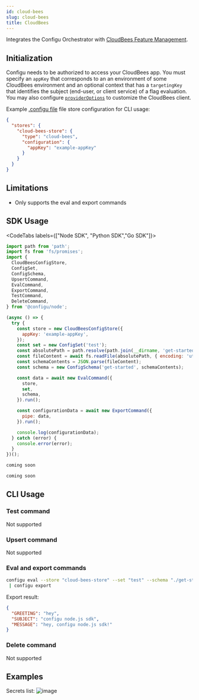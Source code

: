 ```yaml
---
id: cloud-bees
slug: cloud-bees
title: CloudBees
---
```


Integrates the Configu Orchestrator with [CloudBees Feature Management](https://docs.cloudbees.com/docs/cloudbees-feature-management/latest).

## Initialization

Configu needs to be authorized to access your CloudBees app. You must specify an `appKey` that corresponds to an an environment of some CloudBees environment and an optional context that has a `targetingKey` that identifies the subject (end-user, or client service) of a flag evaluation. You may also configure [`providerOptions`](https://github.com/DefinitelyTyped/DefinitelyTyped/blob/dc3f51b89bf7741b8d327311321ab6db041aa88d/types/rox-node/index.d.ts#L35C35-L35C35) to customize the CloudBees client.

Example [.configu file](../cli-config) file store configuration for CLI usage:

```json
{
  "stores": {
    "cloud-bees-store": {
      "type": "cloud-bees",
      "configuration": {
        "appKey": "example-appKey"
      }
    }
  }
}
```

## Limitations

<Admonition type="info">

- Only supports the eval and export commands

</Admonition>

## SDK Usage

<CodeTabs labels={["Node SDK", "Python SDK","Go SDK"]}>

```js
import path from 'path';
import fs from 'fs/promises';
import {
  CloudBeesConfigStore,
  ConfigSet,
  ConfigSchema,
  UpsertCommand,
  EvalCommand,
  ExportCommand,
  TestCommand,
  DeleteCommand,
} from '@configu/node';

(async () => {
  try {
    const store = new CloudBeesConfigStore({
      appKey: 'example-appKey',
    });
    const set = new ConfigSet('test');
    const absolutePath = path.resolve(path.join(__dirname, 'get-started.cfgu.json'));
    const fileContent = await fs.readFile(absolutePath, { encoding: 'utf8' });
    const schemaContents = JSON.parse(fileContent);
    const schema = new ConfigSchema('get-started', schemaContents);

    const data = await new EvalCommand({
      store,
      set,
      schema,
    }).run();

    const configurationData = await new ExportCommand({
      pipe: data,
    }).run();

    console.log(configurationData);
  } catch (error) {
    console.error(error);
  }
})();
```

```python
coming soon
```

```GO
coming soon
```

</CodeTabs>

## CLI Usage

### Test command

Not supported

### Upsert command

Not supported

### Eval and export commands

```bash
configu eval --store "cloud-bees-store" --set "test" --schema "./get-started.cfgu.json" \
 | configu export
```

Export result:

```json
{
  "GREETING": "hey",
  "SUBJECT": "configu node.js sdk",
  "MESSAGE": "hey, configu node.js sdk!"
}
```

### Delete command

Not supported

## Examples

Secrets list:
![image](./img/cloud-bees-feature-flag-list.png)
